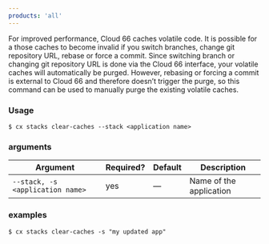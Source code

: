 ```yaml
---
products: 'all'
---
```


For improved performance, Cloud 66 caches volatile code. It is possible for a those caches to become invalid if you switch branches, change git repository URL, rebase or force a commit. Since switching branch or changing git repository URL is done via the Cloud 66 interface, your volatile caches will automatically be purged. However, rebasing or forcing a commit is external to Cloud 66 and therefore doesn’t trigger the purge, so this command can be used to manually purge the existing volatile caches.

### Usage

```shell
$ cx stacks clear-caches --stack <application name>
```

### arguments

| Argument | Required? | Default | Description |
|  ---  |  ---  |  ---  |  ---  |
| `--stack, -s <application name>` | yes | — | Name of the application |

### examples

```shell
$ cx stacks clear-caches -s "my updated app"
```

